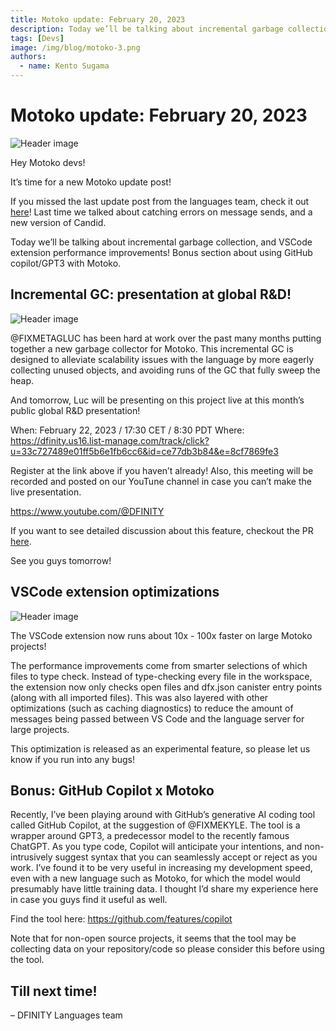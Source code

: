 ```yaml
---
title: Motoko update: February 20, 2023
description: Today we’ll be talking about incremental garbage collection, and VSCode extension performance improvements! Bonus section about using GitHub copilot/GPT3 with Motoko.
tags: [Devs]
image: /img/blog/motoko-3.png
authors:
  - name: Kento Sugama
---
```


# Motoko update: February 20, 2023
![Header image](../_assets/motoko-3.png)

Hey Motoko devs!

It’s time for a new Motoko update post!

If you missed the last update post from the languages team, check it
out [here](https://forum.dfinity.org/t/new-candid-version-and-catching-send-failures-motoko-updates/18410)! Last time we
talked about catching errors on message sends, and a new version of Candid.

Today we’ll be talking about incremental garbage collection, and VSCode extension performance improvements! Bonus
section about using GitHub copilot/GPT3 with Motoko.

## Incremental GC: presentation at global R&D!

![Header image](../_assets/garbage-truck.png)

@FIXMETAGLUC has been hard at work over the past many months putting together a new garbage collector for Motoko. This
incremental GC is designed to alleviate scalability issues with the language by more eagerly collecting unused objects,
and avoiding runs of the GC that fully sweep the heap.

And tomorrow, Luc will be presenting on this project live at this month’s public global R&D presentation!

When: February 22, 2023 / 17:30 CET / 8:30 PDT
Where:
https://dfinity.us16.list-manage.com/track/click?u=33c727489e01ff5b6e1fb6cc6&id=ce77db3b84&e=8cf7869fe3

Register at the link above if you haven’t already! Also, this meeting will be recorded and posted on our YouTune channel
in case you can’t make the live presentation.

https://www.youtube.com/@DFINITY

If you want to see detailed discussion about this feature, checkout the
PR [here](https://github.com/dfinity/motoko/pull/3756).

See you guys tomorrow!

## VSCode extension optimizations

![Header image](../_assets/looneytunes.png)

The VSCode extension now runs about 10x - 100x faster on large Motoko projects!

The performance improvements come from smarter selections of which files to type check. Instead of type-checking every
file in the workspace, the extension now only checks open files and dfx.json canister entry points (along with all
imported files). This was also layered with other optimizations (such as caching diagnostics) to reduce the amount of
messages being passed between VS Code and the language server for large projects.

This optimization is released as an experimental feature, so please let us know if you run into any bugs!

## Bonus: GitHub Copilot x Motoko

Recently, I’ve been playing around with GitHub’s generative AI coding tool called GitHub Copilot, at the suggestion of
@FIXMEKYLE. The tool is a wrapper around GPT3, a predecessor model to the recently famous ChatGPT. As you type code,
Copilot will anticipate your intentions, and non-intrusively suggest syntax that you can seamlessly accept or reject as
you work. I’ve found it to be very useful in increasing my development speed, even with a new language such as Motoko,
for which the model would presumably have little training data. I thought I’d share my experience here in case you guys
find it useful as well.

Find the tool here: https://github.com/features/copilot

Note that for non-open source projects, it seems that the tool may be collecting data on your repository/code so please
consider this before using the tool.

## Till next time!

– DFINITY Languages team


